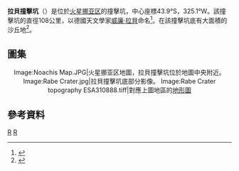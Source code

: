 {{Infobox crater 
| title       = 拉貝撞擊坑
| image       = Rabe Crater ESA310883.tiff
| caption     = [[火星快車號|火星快車號]]拍攝的拉貝撞擊坑（圖中右側較大者）
| region      = [[諾亞高地|諾亞高地]]東隅
| coordinate_title = [[火星地理#經緯坐標|坐標]]
| globe       = 火星
| coordinates = {{coord|43.9|S|34.9|E|globe:mars_type:landmark|display=inline,title}}
| diameter    = {{convert|108|km}}
| eponym      = {{link-en|威廉·拉貝|Wilhelm F. Rabe}}
}}
'''拉貝撞擊坑'''（{{lang-en|Rabe}}）是位於[[火星|火星]][[挪亚区|挪亚区]]的撞擊坑，中心座標43.9°S，325.1°W。該撞擊坑的直徑108公里，以德國天文學家[[威廉·拉貝|威廉·拉貝]]命名<ref>{{Cite web |url=http://planetarynames.wr.usgs.gov/Feature/4909 |title=Rabe, Gazetteer of Planetary Nomenclature |access-date=2013-07-30 |archive-date=2020-12-10 |archive-url=https://web.archive.org/web/20201210080342/https://planetarynames.wr.usgs.gov/Feature/4909 |dead-url=no }}</ref>。在該撞擊坑底有大面積的沙丘地<ref>{{Cite web |url=http://www.nasa.gov/multimedia/imagegallery/image_feature_447.html |title=Cascading Dunes |access-date=2013-07-30 |archive-date=2017-06-23 |archive-url=https://web.archive.org/web/20170623230805/https://www.nasa.gov/multimedia/imagegallery/image_feature_447.html |dead-url=no }}</ref>。

==圖集==
<center><gallery>
Image:Noachis Map.JPG|火星挪亚区地圖，拉貝撞擊坑位於地圖中央附近。
Image:Rabe Crater.jpg|拉貝撞擊坑底部分影像。
Image:Rabe Crater topography ESA310888.tiff|對應上圖地區的[[地形圖|地形圖]]
</gallery></center>

==參考資料==
{{reflist}}

{{火星地理}}
{{portal bar|火星}}
{{Mars-stub}}

[[Category:火星撞击坑|R]]
[[Category:挪亚区|R]]